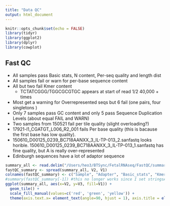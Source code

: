 ```yaml
---
title: "Data QC"
output: html_document
---
```


```r
knitr::opts_chunk$set(echo = FALSE)
library(tidyr)
library(ggplot2)
library(dplyr)
library(cowplot)
```

## Fast QC

- All samples pass Basic stats, N content, Per-seq quality and length dist
- All samples fail or warn for per-base sequence content
- All but two fail Kmer content
    - TCTATCGGG/TGGCGCGTGC appears at start of read 1/2 40,000 + times
- Most get a warning for Overrepresented seqs but 6 fail (one pairs, four singletons )
- Only 7 samples pass GC content and only 5 pass Sequence Duplication Levels (about equal FAIL and WARN)
- Two samples from 150521 fail per tile quality (slight overloading?)
- 17921-l1_CGATGT_L006_R2_001 fails Per base quality (this is bacause the first base has low quality).
- 150610_D00125_0239_BC718AANXX_3_IL-TP-013_2.sanfastq looks horible. 150610_D00125_0239_BC718AANXX_3_IL-TP-013_1.sanfastq has fine quality, but A is really over-represented
- Edinburgh sequences have a lot of adaptor sequence

```r

summary_all <- read.delim("/Users/heo3/BTSync/FetalRNAseq/FastQC/summary.txt", header=FALSE, stringsAsFactors=FALSE)
fastQC_summary <- spread(summary_all, V2, V1)
colnames(fastQC_summary) <- c("Sample", "Adapter", "Basic_stats", "Kmers", "Overrepresented", "N_content", "Per_base_content", "Per_base_Q", "Per_seq_GC", "Per_seq_Q", "Per_tile_Q", "Duplication", "Length_dist")
#summary(fastQC_summary[-1]) #this no longer works since I set stringsAsFactors to FALSE
ggplot(summary_all, aes(x=V2, y=V3, fill=V1)) +
  geom_tile() +
  scale_fill_manual(values=c('red', 'green', 'yellow')) +
  theme(axis.text.x= element_text(angle=90, hjust = 1), axis.title = element_blank())

```
